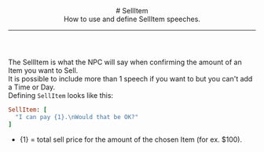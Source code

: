 <header>
  # SellItem
  <br/>
  How to use and define SellItem speeches.

  ---
</header>

The SellItem is what the NPC will say when confirming the amount of an Item you want to Sell.
<br/>
It is possible to include more than 1 speech if you want to but you can't add a Time or Day.
<br/>
Defining `SellItem` looks like this:
<br/>
```ruby
SellItem: [
  "I can pay {1}.\nWould that be OK?"
]
```
- \{1\} = total sell price for the amount of the chosen Item (for ex. $100).

<ImageWithCaption src="/images/documentation/poke-market/SellItem.png" caption="SellItem"/>